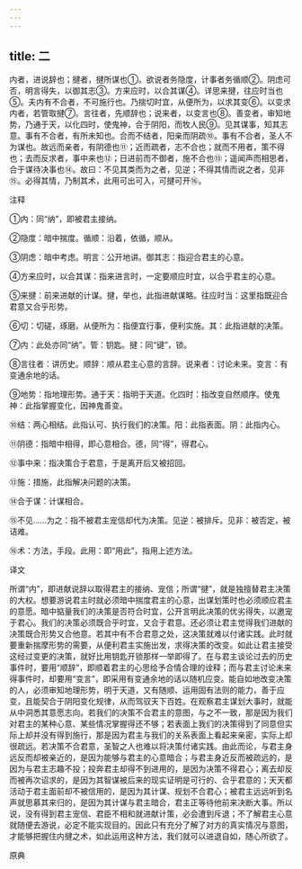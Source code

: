 ```yaml
---
---
---
```

title: 二
---



内者，进说辞也；揵者，揵所谋也①。欲说者务隐度，计事者务循顺②。阴虑可否，明言得失，以御其志③。方来应时，以合其谋④。详思来揵，往应时当也⑤。夫内有不合者，不可施行也。乃揣切时宜，从便所为，以求其变⑥。以变求内者，若管取揵⑦。言往者，先顺辞也；说来者，以变言也⑧。善变者，审知地势，乃通于天，以化四时，使鬼神，合于阴阳，而牧人民⑨。见其谋事，知其志意。事有不合者，有所未知也。合而不结者，阳亲而阴疏⑩。事有不合者，圣人不为谋也。故远而亲者，有阴德也⑪；近而疏者，志不合也；就而不用者，策不得也；去而反求者，事中来也⑫；日进前而不御者，施不合也⑬；遥闻声而相思者，合于谋待决事也⑭。故曰：不见其类而为之者，见逆；不得其情而说之者，见非⑮。必得其情，乃制其术，此用可出可入，可揵可开⑯。

注释

①内：同“纳”，即被君主接纳。

②隐度：暗中揣度。循顺：沿着，依循，顺从。

③阴虑：暗中考虑。明言：公开地讲。御其志：指迎合君主的心意。

④方来应时，以合其谋：指来进言时，一定要顺应时宜，以合乎君主的心意。

⑤来揵：前来进献的计谋。揵，举也，此指进献谋略。往应时当：这里指既迎合君意又合乎形势。

⑥切：切磋，琢磨。从便所为：指便宜行事，便利实施。其：此指进献的决策。

⑦内：此处亦同“纳”。管：钥匙。揵：同“键”，锁。

⑧言往者：讲历史。顺辞：顺从君主心意的言辞。说来者：讨论未来。变言：有变通余地的话。

⑨地势：指地理形势。通于天：指明于天道。化四时：指改变自然顺序。使鬼神：此指掌握变化，因神鬼善变。

⑩结：两心相结。此指认可、执行我们的决策。阳：此指表面。阴：此指内心。

⑪阴德：指暗中相得，即心意相合。德，同“得”，得君心。

⑫事中来：指决策合于君意，于是离开后又被招回。

⑬施：措施，此指解决问题的决策。

⑭合于谋：计谋相合。

⑮不见……为之：指不被君主宠信却代为决策。见逆：被排斥。见非：被否定，被诘难。

⑯术：方法，手段。此用：即“用此”，指用上述方法。

译文

所谓“内”，即进献说辞以取得君主的接纳、宠信；所谓“揵”，就是独擅替君主决策的大权。想要游说君主时就必须暗中揣度君主的心意，出谋划策时也必须顺应君主的意愿。暗中掂量我们的决策是否符合时宜，公开言明此决策的优劣得失，以邀宠于君心。我们的决策必须既合乎时宜，又合于君意。还必须让君主觉得我们进献的决策既合形势又合他意。若其中有不合君意之处，这决策就难以付诸实践。此时就要重新揣摩形势的需要，从便利君主实施出发，求得决策的改变。如此让君主接受这经过变更的决策，就好比用钥匙开锁那样一举即得了。在与君主谈论过去的历史事件时，要用“顺辞”，即顺着君主的心思给予合情合理的诠释；而与君主讨论未来得事件时，却要用“变言”，即采用有变通余地的话以随机应变。能自如地改变决策的人，必须审知地理形势，明于天道，又有随顺、运用固有法则的能力，善于应变，且能契合于阴阳变化规律，从而驾驭天下百姓。在观察君主谋划大事时，就能从中洞悉其意愿志向。若我们的决策不合君主的意图，与之不一致，那是因为我们对君主的某种心意、某些情况掌握得还不够；若表面上我们的决策得到了同意但实际上却并没有得到施行，那是因为君主与我们的关系表面上看起来亲密，实际上却很疏远。若决策不合君意，圣智之人也难以将决策付诸实践。由此而论，与君主身远反而却被亲近的，是因为能够与君主的心意暗合；与君主身近反而被疏远的，是因为与君主志趣不投；投奔君主却得不到进用的，是因为决策不得君心；离去却反而被再次诏求的，是因为其智谋被后来的现实证明是可行的、合乎君意的；天天都活动于君主面前却不被信用的，是因为其计谋、规划不合君心；被君主远远听到名声就思慕其来归的，是因为其计谋与君主暗合，君主正等待他前来决断大事。所以说，没有得到君主宠信、君臣不相和就进献计策，必会遭到斥退；不了解君主心意就随便去游说，必定不能实现目的。因此只有充分了解了对方的真实情况与意图，才能够把握住内揵之术，如此运用这种方法，我们就可以进退自如，随心所欲了。

原典